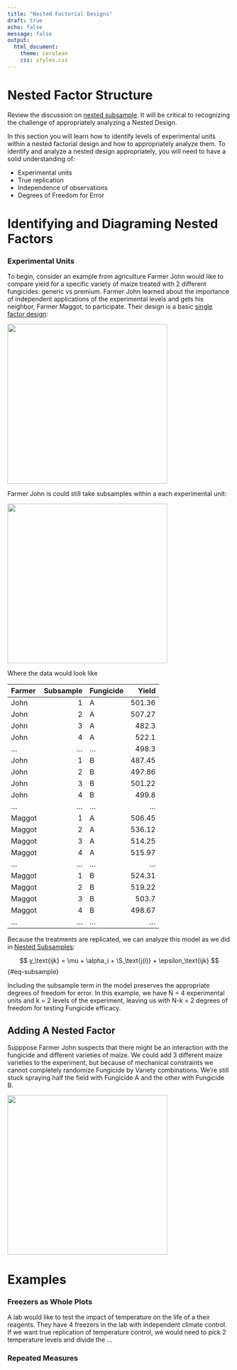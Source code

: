 ```yaml
---
title: "Nested Factorial Designs"
draft: true
echo: false
message: false
output: 
  html_document: 
    theme: cerulean
    css: styles.css
---
```


# Nested Factor Structure

Review the discussion on [nested subsample](Nested_Subsamples.qmd).  It will be critical to recognizing the challenge of appropriately analyzing a Nested Design.  

In this section you will learn how to identify levels of experimental units within a nested factorial design and how to appropriately analyze them. To identify and analyze a nested design appropriately, you will need to have a solid understanding of:

* Experimental units
* True replication
* Independence of observations
* Degrees of Freedom for Error

# Identifying and Diagraming Nested Factors

### Experimental Units

To begin, consider an example from agriculture Farmer John would like to compare yield for a specific variety of maize treated with 2 different fungicides:  generic vs premium.  Farmer John learned about the importance of independent applications of the experimental levels and gets his neighbor, Farmer Maggot, to participate.  Their design is a basic [single factor design](BasicFactorial_intro.qmd):  

![](images/FarmerJohnsReplication.png){width="360"}

Farmer John is could still take subsamples within a each experimental unit:

![](images/FarmerJohnsReplicationWithSubsamples.png){width="360"}

Where the data would look like 

| Farmer |  Subsample  | Fungicide   |   Yield |
|:-------|------------:|:------------|--------:|
|  John  |     1 | A           |  501.36 |
|  John  |     2 | A           |  507.27 |
|  John  |     3 | A           |  482.3  |
|  John  |     4 | A           |  522.1  |
|  ...   |   ... | ...         |  498.3  |
|  John  |     1 | B           |  487.45 |
|  John  |     2 | B           |  497.86 |
|  John  |     3 | B           |  501.22 |
|  John  |     4 | B           |  499.8  |
|  ...   |   ... | ...         |   ...   |
| Maggot |     1 | A           |  506.45 |
| Maggot |     2 | A           |  536.12 |
| Maggot |     3 | A           |  514.25 |
| Maggot |     4 | A           |  515.97 |
|  ...   |   ... | ...         |   ...   |
| Maggot |     1 | B           |  524.31 |
| Maggot |     2 | B           |  519.22 |
| Maggot |     3 | B           |  503.7  |
| Maggot |     4 | B           |  498.67 |
|  ...   |   ... | ...         |   ...   |


Because the treatments are replicated, we can analyze this model as we did in [Nested Subsamples](Nested_Subsamples.qmd):

$$
y_\text{ijk} = \mu + \alpha_i + \S_\text{j(i)} + \epsilon_\text{ijk}
$$ {#eq-subsample}

Including the subsample term in the model preserves the appropriate degrees of freedom for error.  In this example, we have  N = 4  experimental units and k = 2 levels of the experiment, leaving us with N-k = 2 degrees of freedom for testing Fungicide efficacy.  

## Adding A Nested Factor

Supppose Farmer John suspects that there might be an interaction with the fungicide and different varieties of maize.  We could add 3 different maize varieties to the experiment, but because of mechanical constraints we cannot completely randomize Fungicide by Variety combinations.  We're still stuck spraying half the field with Fungicide A and the other with Fungicide B.

![](images/FarmerJohnsReplicationWithSubsamples.png){width="360"}


# Examples

### Freezers as Whole Plots

A lab would like to test the impact of temperature on the life of a their reagents.  They have 4 freezers in the lab with independent climate control.  If we want true replication of temperature control, we would need to pick 2 temperature levels and divide the ...

### Repeated Measures

